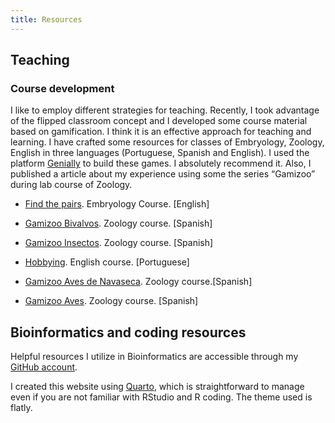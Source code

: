 ```yaml
---
title: Resources
---
```


## Teaching

### Course development

I like to employ different strategies for teaching. Recently, I took advantage of the flipped classroom concept and I developed some course material based on gamification. I think it is an effective approach for teaching and learning. I have crafted some resources for classes of Embryology, Zoology, English in three languages (Portuguese, Spanish and English). I used the platform [Genially](https://genial.ly/) to build these games. I absolutely recommend it. Also, I published a article about my experience using some the series "Gamizoo" during lab course of Zoology.

-   [Find the pairs](https://view.genial.ly/64a08c488441880018d2c10b/interactive-content-find-the-pairs-platynereis-germline). Embryology Course. \[English\]

-   [Gamizoo Bivalvos](https://view.genial.ly/607a93765a25e70d38bea411/interactive-content-gamizoo-bivalvos). Zoology course. \[Spanish\]

-   [Gamizoo Insectos](%7Bhttps://create.kahoot.it/share/gamizoo-insectos/8b3a338b-d3f6-43a9-ae6c-28a58355c091). Zoology course. \[Spanish\]

-   [Hobbying](https://view.genial.ly/5f8eb582c1228c0d8bb8de0c/game-hobbying). English course. \[Portuguese\]

-   [Gamizoo Aves de Navaseca](https://view.genial.ly/5f7af1efff5a000cf0bdde9f/game-aves-de-navaseca). Zoology course.\[Spanish\]

-   [Gamizoo Aves](https://view.genial.ly/5f7de4dd1b2b330d2efa20b4/game-identificacion-de-aves). Zoology course. \[Spanish\]

## Bioinformatics and coding resources

Helpful resources I utilize in Bioinformatics are accessible through my [GitHub account](https://github.com/rannypribeiro).

I created this website using [Quarto](https://quarto.org/), which is straightforward to manage even if you are not familiar with RStudio and R coding. The theme used is flatly.



